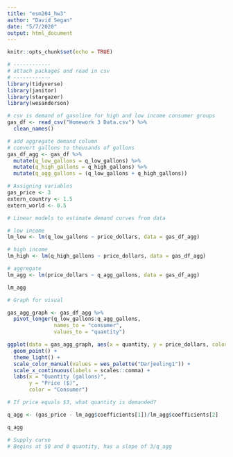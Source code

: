 ```yaml
---
title: "esm204_hw3"
author: "David Segan"
date: "5/7/2020"
output: html_document
---
```


```r
knitr::opts_chunk$set(echo = TRUE)
```

```r
# ------------
# attach packages and read in csv
# ------------
library(tidyverse)
library(janitor)
library(stargazer)
library(wesanderson)

# csv is demand of gasoline for high and low income consumer groups
gas_df <- read_csv("Homework 3 Data.csv") %>% 
  clean_names()

# add aggregate demand column
# convert gallons to thousands of gallons
gas_df_agg <- gas_df %>% 
  mutate(q_low_gallons = q_low_gallons) %>% 
  mutate(q_high_gallons = q_high_gallons) %>% 
  mutate(q_agg_gallons = (q_low_gallons + q_high_gallons))
```

```r
# Assigning variables
gas_price <- 3
extern_country <- 1.5
extern_world <- 0.5

```

```r
# Linear models to estimate demand curves from data

# low income
lm_low <- lm(q_low_gallons ~ price_dollars, data = gas_df_agg)

# high income
lm_high <- lm(q_high_gallons ~ price_dollars, data = gas_df_agg)

# aggregate 
lm_agg <- lm(price_dollars ~ q_agg_gallons, data = gas_df_agg)

lm_agg

```

```r
# Graph for visual

gas_agg_graph <- gas_df_agg %>% 
  pivot_longer(q_low_gallons:q_agg_gallons,
               names_to = "consumer",
               values_to = "quantity")

ggplot(data = gas_agg_graph, aes(x = quantity, y = price_dollars, color = consumer)) +
  geom_point() +
  theme_light() +
  scale_color_manual(values = wes_palette("Darjeeling1")) +
  scale_x_continuous(labels = scales::comma) +
  labs(x = "Quantity (gallons)",
       y = "Price ($)",
       color = "Consumer")
```


```r
# If price equals $3, what quantity is demanded?

q_agg <- (gas_price - lm_agg$coefficients[1])/lm_agg$coefficients[2]

q_agg

# Supply curve
# Begins at $0 and 0 quantity, has a slope of 3/q_agg


```

